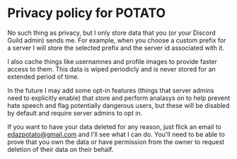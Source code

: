 # Privacy policy for POTATO

No such thing as privacy, but I only store data that you (or your Discord Guild admin) sends me.
For example, when you choose a custom prefix for a server I will store the selected prefix and the server id associated with it.

I also cache things like usernamnes and profile images to provide faster access to them. This data is wiped periodicly and is never stored for an extended period of time.

In the future I may add some opt-in features (things that server admins need to explicitly enable) that store and perform analasys on to help prevent hate speech and flag potentially dangerous users, but these will be disabled by default and require server admins to opt in.

If you want to have your data deleted for any reason, just flick an email to edazpotato@gmail.com and I'll see what I can do. You'll need to be able to prove that you own the data or have permission from the owner to request deletion of their data on their behalf.

